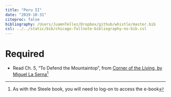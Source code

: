 ```yaml
---
title: "Peru II"
date: "2019-10-31"
citeproc: false
bibliography: /Users/JuamnTellez/Dropbox/github/whistle/master.bib
csl: ../../static/bib/chicago-fullnote-bibliography-no-bib.csl
---
```

  
# Required
  
  
 - <i class="fa fa-external-link-square-alt" aria-hidden="true"></i> Read Ch. 5, "To Defend the Mountaintop", from [Corner of the Living, by Miguel La Serna](https://ebookcentral.proquest.com/lib/southcarolina/detail.action?docID=834230)^[As with the Steele book, you will need to log-on to access the e-book]